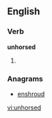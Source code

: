 ==English==

===Verb===
'''unhorsed'''

# {{past of|[[unhorse]]}}

===Anagrams===
* [[enshroud]]

[[vi:unhorsed]]